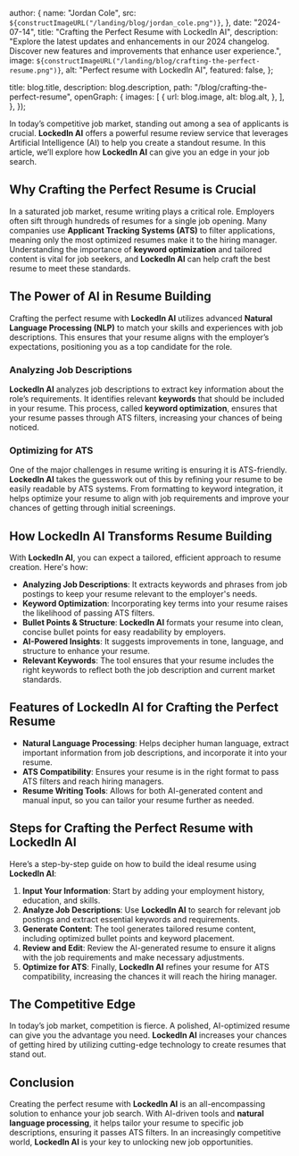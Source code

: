
  author: {
    name: "Jordan Cole",
    src: `${constructImageURL("/landing/blog/jordan_cole.png")}`,
  },
  date: "2024-07-14",
  title: "Crafting the Perfect Resume with LockedIn AI",
  description:
    "Explore the latest updates and enhancements in our 2024 changelog. Discover new features and improvements that enhance user experience.",
  image: `${constructImageURL("/landing/blog/crafting-the-perfect-resume.png")}`,
  alt: "Perfect resume with LockedIn AI",
  featured: false,
};

  title: blog.title,
  description: blog.description,
  path: "/blog/crafting-the-perfect-resume",
  openGraph: {
    images: [
      {
        url: blog.image,
        alt: blog.alt,
      },
    ],
  },
});

In today’s competitive job market, standing out among a sea of applicants is crucial. **LockedIn AI** offers a powerful resume review service that leverages Artificial Intelligence (AI) to help you create a standout resume. In this article, we’ll explore how **LockedIn AI** can give you an edge in your job search.

## Why Crafting the Perfect Resume is Crucial

In a saturated job market, resume writing plays a critical role. Employers often sift through hundreds of resumes for a single job opening. Many companies use **Applicant Tracking Systems (ATS)** to filter applications, meaning only the most optimized resumes make it to the hiring manager. Understanding the importance of **keyword optimization** and tailored content is vital for job seekers, and **LockedIn AI** can help craft the best resume to meet these standards.

## The Power of AI in Resume Building

Crafting the perfect resume with **LockedIn AI** utilizes advanced **Natural Language Processing (NLP)** to match your skills and experiences with job descriptions. This ensures that your resume aligns with the employer’s expectations, positioning you as a top candidate for the role.

### Analyzing Job Descriptions

**LockedIn AI** analyzes job descriptions to extract key information about the role’s requirements. It identifies relevant **keywords** that should be included in your resume. This process, called **keyword optimization**, ensures that your resume passes through ATS filters, increasing your chances of being noticed.

### Optimizing for ATS

One of the major challenges in resume writing is ensuring it is ATS-friendly. **LockedIn AI** takes the guesswork out of this by refining your resume to be easily readable by ATS systems. From formatting to keyword integration, it helps optimize your resume to align with job requirements and improve your chances of getting through initial screenings.

## How LockedIn AI Transforms Resume Building

With **LockedIn AI**, you can expect a tailored, efficient approach to resume creation. Here's how:

- **Analyzing Job Descriptions**: It extracts keywords and phrases from job postings to keep your resume relevant to the employer's needs.
- **Keyword Optimization**: Incorporating key terms into your resume raises the likelihood of passing ATS filters.
- **Bullet Points & Structure**: **LockedIn AI** formats your resume into clean, concise bullet points for easy readability by employers.
- **AI-Powered Insights**: It suggests improvements in tone, language, and structure to enhance your resume.
- **Relevant Keywords**: The tool ensures that your resume includes the right keywords to reflect both the job description and current market standards.

## Features of LockedIn AI for Crafting the Perfect Resume

- **Natural Language Processing**: Helps decipher human language, extract important information from job descriptions, and incorporate it into your resume.
- **ATS Compatibility**: Ensures your resume is in the right format to pass ATS filters and reach hiring managers.
- **Resume Writing Tools**: Allows for both AI-generated content and manual input, so you can tailor your resume further as needed.

## Steps for Crafting the Perfect Resume with LockedIn AI

Here’s a step-by-step guide on how to build the ideal resume using **LockedIn AI**:

1. **Input Your Information**: Start by adding your employment history, education, and skills.
2. **Analyze Job Descriptions**: Use **LockedIn AI** to search for relevant job postings and extract essential keywords and requirements.
3. **Generate Content**: The tool generates tailored resume content, including optimized bullet points and keyword placement.
4. **Review and Edit**: Review the AI-generated resume to ensure it aligns with the job requirements and make necessary adjustments.
5. **Optimize for ATS**: Finally, **LockedIn AI** refines your resume for ATS compatibility, increasing the chances it will reach the hiring manager.

## The Competitive Edge

In today’s job market, competition is fierce. A polished, AI-optimized resume can give you the advantage you need. **LockedIn AI** increases your chances of getting hired by utilizing cutting-edge technology to create resumes that stand out.

## Conclusion

Creating the perfect resume with **LockedIn AI** is an all-encompassing solution to enhance your job search. With AI-driven tools and **natural language processing**, it helps tailor your resume to specific job descriptions, ensuring it passes ATS filters. In an increasingly competitive world, **LockedIn AI** is your key to unlocking new job opportunities.
